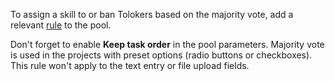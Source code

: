 <Cut title="Which format should I use to review results if I'm looking to filter out mismatching Tolokers based on the “Majority vote”?">

To assign a skill to or ban Tolokers based on the majority vote, add a relevant [rule](/docs/guide/mvote) to the pool.

Don't forget to enable **Keep task order** in the pool parameters. Majority vote is used in the projects with preset options (radio buttons or checkboxes). This rule won't apply to the text entry or file upload fields.

</Cut>
